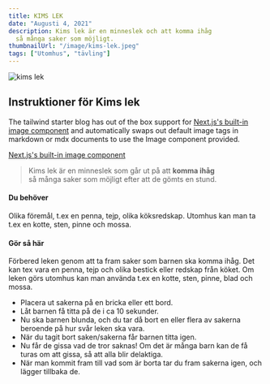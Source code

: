 ```yaml
---
title: KIMS LEK
date: "Augusti 4, 2021"
description: Kims lek är en minneslek och att komma ihåg
  så många saker som möjligt.
thumbnailUrl: "/image/kims-lek.jpeg"
tags: ["Utomhus", "tävling"]
---
```


![kims lek](/image/kims-lek.jpeg)

## Instruktioner för Kims lek

The tailwind starter blog has out of the box support for [Next.js's built-in image component](https://nextjs.org/docs/api-reference/next/image) and automatically swaps out default image tags in markdown or mdx documents to use the Image component provided.

[Next.js's built-in image component](https://next-blog-leighhalliday.vercel.app/)

> Kims lek är en minneslek som går ut på att <strong>komma ihåg </strong> <br />
> så många saker som möjligt efter att de gömts en stund.

#### Du behöver

Olika föremål, t.ex en penna, tejp, olika köksredskap. Utomhus kan man ta t.ex en kotte, sten, pinne och mossa.

#### Gör så här

Förbered leken genom att ta fram saker som barnen ska komma ihåg. Det kan tex vara en penna, tejp och olika bestick eller redskap från köket. Om leken görs utomhus kan man använda t.ex en kotte, sten, pinne, blad och mossa.

- Placera ut sakerna på en bricka eller ett bord.
- Låt barnen få titta på de i ca 10 sekunder.
- Nu ska barnen blunda, och du tar då bort en eller flera av sakerna beroende på hur svår leken ska vara.
- När du tagit bort saken/sakerna får barnen titta igen.
- Nu får de gissa vad de tror saknas! Om det är många barn kan de få turas om att gissa, så att alla blir delaktiga.
- När man kommit fram till vad som är borta tar du fram sakerna igen, och lägger tillbaka de.
